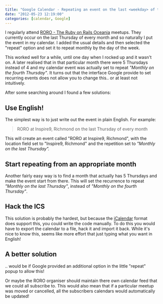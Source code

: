 ```yaml
---
title: "Google Calendar - Repeating an event on the last <weekday> of the month"
date: "2012-05-23 12:19:00"
categories: [calendar, Google]
---
```


I regularly attend [RORO - The Ruby on Rails Oceania](http://ruby.org.au/)
meetups. They currently occur on the last Thursday of every month and so
naturally I put the event in my calendar. I added the usual details and then
selected the "repeat" option and set it to repeat monthly by the day of the
week.

This worked well for a while, until one day when I rocked up and it wasn't on.
A later realised that in that particular month there were 5 Thursdays instead of
4 and my calendar event was actually set to repeat _"Monthly on the fourth
Thursday"_. It turns out that the interface Google provide to set recurring
events does not allow you to change this.. or at least not intuitively.

After some searching around I found a few solutions:

## Use English!

The simplest way is to just write out the event in plain English. For example:

> RORO at Inspire9, Richmond on the last Thursday of every month

This will create an event called "RORO at Inspire9, Richmond", with the location
field set to "Inspire9, Richmond" and the repetition set to _"Monthly on the
last Thursday"._

## Start repeating from an appropriate month

Another fairly easy way is to find a month that actually has 5 Thursdays and
make the event start from there. This will set the recurrence to repeat
_"Monthly on the last Thursday"_, instead of _"Monthly on the fourth Thursday"_.

## Hack the ICS

This solution is probably the hardest, but because the
[iCalendar](http://en.wikipedia.org/wiki/ICalendar) format does support this,
you could write the code manually. To do this you would have to export the
calendar to a file, hack it and import it back. While it's nice to know this,
seems like more effort that just typing what you want in English!

## A better solution

.. would be if Google provided an additional option in the little "repeat" popup
to allow this!

Or maybe the RORO organiser should maintain there own calendar feed that we
could all subscribe to. This would also mean that if a particular meetup was
moved or cancelled, all the subscribers calendars would automatically be
updated!
